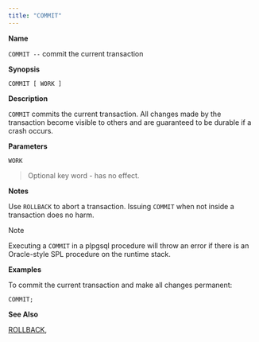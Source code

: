 ```yaml
---
title: "COMMIT"
---
```


**Name**

`COMMIT --` commit the current transaction

**Synopsis**

``` text
COMMIT [ WORK ]
```

**Description**

`COMMIT` commits the current transaction. All changes made by the transaction become visible to others and are guaranteed to be durable if a crash occurs.

**Parameters**

`WORK`

> Optional key word - has no effect.

**Notes**

Use `ROLLBACK` to abort a transaction. Issuing `COMMIT` when not inside a transaction does no harm.

<div class="note">

<div class="title">

Note

</div>

Executing a `COMMIT` in a plpgsql procedure will throw an error if there is an Oracle-style SPL procedure on the runtime stack.

</div>

**Examples**

To commit the current transaction and make all changes permanent:

``` text
COMMIT;
```

**See Also**

[ROLLBACK](rollback),
